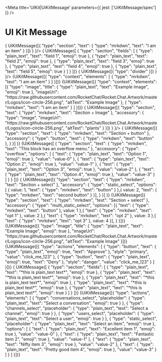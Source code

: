 

<Meta title='UIKit|UiKitMessage' parameters={{ jest: ['UiKitMessage/spec'] }} />

# UI Kit Message

<Preview>
  <Story name='Section Standard'>
    {
      UiKitMessage([{
			"type": "section",
			"text": {
				"type": "mrkdwn",
				"text": "I am an item"
			}
		  }])
    }
  }/>
  </Story>
</Preview>

<Preview>
  <Story name='Section Fields'>
    { UiKitMessage([
		{
			"type": "section",
			"fields": [
				{
					"type": "plain_text",
					"text": "field 1",
					"emoji": true
				},
				{
					"type": "plain_text",
					"text": "field 2",
					"emoji": true
				},
				{
					"type": "plain_text",
					"text": "field 3",
					"emoji": true
				},
				{
					"type": "plain_text",
					"text": "field 4",
					"emoji": true
				},
				{
					"type": "plain_text",
					"text": "field 5",
					"emoji": true
				}
			]
		}
	])}
  </Story>
</Preview>

<Preview>
  <Story name='Divider'>
    {
      UiKitMessage([{
			"type": "divider"
		}])
    }
  }/>
  </Story>
</Preview>


<Preview>
  <Story name='Context Standard'>
    {UiKitMessage([{
			"type": "context",
			"elements": [
				{
					"type": "mrkdwn",
					"text": "I am an item"
				}
			]
		}])}
  </Story>
</Preview>

<Preview>
  <Story name='Context Standard + icon'>
    {UiKitMessage([{
			"type": "context",
			"elements": [{
			"type": "image",
			"title": {
				"type": "plain_text",
				"text": "Example Image",
				"emoji": true
			},
			"imageUrl": "https://raw.githubusercontent.com/RocketChat/Rocket.Chat.Artwork/master/Logos/icon-circle-256.png",
			"altText": "Example Image"
		},
				{
					"type": "mrkdwn",
					"text": "I am an item"
				}
			]
		}])}
  </Story>
</Preview>

<Preview>
  <Story name='Section + image'>
    {
      UiKitMessage([{
			"type": "section",
			"text": {
				"type": "mrkdwn",
				"text": "Section + Image"
			},
			"accessory": {
				"type": "image",
				"imageUrl": "https://raw.githubusercontent.com/RocketChat/Rocket.Chat.Artwork/master/Logos/icon-circle-256.png",
				"altText": "plants"
			}
		  }])
    }
  }/>
  </Story>
</Preview>


<Preview>
  <Story name='Section + button'>
    {
      UiKitMessage([{
        "type": "section",
        "text": {
          "type": "mrkdwn",
          "text": "Section + button"
        },
        "accessory": {
          "type": "button",
          "text": {
            "type": "mrkdwn",
            "text": "button"
          },
        }
      }]
    )}
  </Story>
</Preview>

<Preview>
  <Story name='Section + overflow'>
    {UiKitMessage([
		{
			"type": "section",
			"text": {
				"type": "mrkdwn",
				"text": "This block has an overflow menu."
			},
			"accessory": {
				"type": "overflow",
				"options": [
					{
						"text": {
							"type": "plain_text",
							"text": "Option 1",
							"emoji": true
						},
						"value": "value-0"
					},
					{
						"text": {
							"type": "plain_text",
							"text": "Option 2",
							"emoji": true
						},
						"value": "value-1"
					},
					{
						"text": {
							"type": "plain_text",
							"text": "Option 3",
							"emoji": true
						},
						"value": "value-2"
					},
					{
						"text": {
							"type": "plain_text",
							"text": "Option 4",
							"emoji": true
						},
						"value": "value-3"
					}
				]
			}
		}
	])}
  </Story>
</Preview>


<Preview>
  <Story name='Section + Select'>
    {
      UiKitMessage([{
        "type": "section",
        "text": {
          "type": "mrkdwn",
          "text": "Section + select"
        },
        "accessory": {
          "type": "static_select",
          "options": [
            {
              value: 1,
              "text": {
                "type": "mrkdwn",
                "text": "button"
              }
          },{
              value: 2,
              "text": {
                "type": "mrkdwn",
                "text": "second button"
              }
          }],
        }
      }]
    )}
  </Story>
</Preview>

<Preview>
  <Story name='Section + Multi Select'>
    {UiKitMessage([{
			"type": "section",
			"text": {
				"type": "mrkdwn",
				"text": "Section + select"
			},
			"accessory": {
				"type": "multi_static_select",
        "options": [{
            "text": {
            "type": "mrkdwn",
            "text": "button"
          },
          value: 1
        },{
            "text": {
            "type": "mrkdwn",
            "text": "opt 1"
          },
          value: 2
        },{
            "text": {
            "type": "mrkdwn",
            "text": "opt 2"
          },
          value: 3
        },{
            "text": {
            "type": "mrkdwn",
            "text": "opt 3"
          },
          value: 4
        }],
			}
		}])}
  </Story>
</Preview>

<Preview>
  <Story name='Image'>
    {UiKitMessage([{
			"type": "image",
			"title": {
				"type": "plain_text",
				"text": "Example Image",
				"emoji": true
			},
			"imageUrl": "https://raw.githubusercontent.com/RocketChat/Rocket.Chat.Artwork/master/Logos/icon-circle-256.png",
			"altText": "Example Image"
		}])}
  </Story>
</Preview>

<Preview>
  <Story name='Action - Buttons'>
    {UiKitMessage([{
			"type": "actions",
			"elements": [
				{
					"type": "button",
					"text": {
						"type": "plain_text",
						"emoji": true,
						"text": "Approve"
					},
					"style": "primary",
					"value": "click_me_123"
				},
				{
					"type": "button",
					"text": {
						"type": "plain_text",
						"emoji": true,
						"text": "Deny"
					},
					"style": "danger",
					"value": "click_me_123"
				}
			]
		}])}
  </Story>
</Preview>


<Preview>
  <Story name='Fields'>
    { UiKitMessage([
		{
			"type": "section",
			"fields": [
				{
					"type": "plain_text",
					"text": "*this is plain_text text*",
					"emoji": true
				},
				{
					"type": "plain_text",
					"text": "*this is plain_text text*",
					"emoji": true
				},
				{
					"type": "plain_text",
					"text": "*this is plain_text text*",
					"emoji": true
				},
				{
					"type": "plain_text",
					"text": "*this is plain_text text*",
					"emoji": true
				},
				{
					"type": "plain_text",
					"text": "*this is plain_text text*",
					"emoji": true
				}
			]
		}
	])}
  </Story>
</Preview>


<Preview>
  <Story name='Action - Select'>
    {UiKitMessage([{
			"type": "actions",
			"elements": [
				{
					"type": "conversations_select",
					"placeholder": {
						"type": "plain_text",
						"text": "Select a conversation",
						"emoji": true
					}
				},
				{
					"type": "channels_select",
					"placeholder": {
						"type": "plain_text",
						"text": "Select a channel",
						"emoji": true
					}
				},
				{
					"type": "users_select",
					"placeholder": {
						"type": "plain_text",
						"text": "Select a user",
						"emoji": true
					}
				},
				{
					"type": "static_select",
					"placeholder": {
						"type": "plain_text",
						"text": "Select an item",
						"emoji": true
					},
					"options": [
						{
							"text": {
								"type": "plain_text",
								"text": "Excellent item 1",
								"emoji": true
							},
							"value": "value-0"
						},
						{
							"text": {
								"type": "plain_text",
								"text": "Fantastic item 2",
								"emoji": true
							},
							"value": "value-1"
						},
						{
							"text": {
								"type": "plain_text",
								"text": "Nifty item 3",
								"emoji": true
							},
							"value": "value-2"
						},
						{
							"text": {
								"type": "plain_text",
								"text": "Pretty good item 4",
								"emoji": true
							},
							"value": "value-3"
						}
					]
				}
			]
		}])}
  </Story>
</Preview>

<Props of={UiKitMessage}/>
